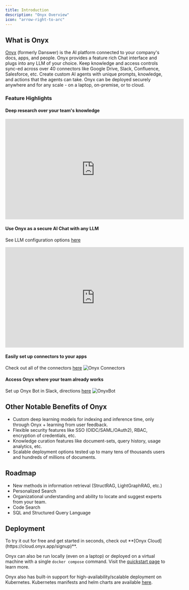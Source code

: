 ```yaml
---
title: Introduction
description: "Onyx Overview"
icon: "arrow-right-to-arc"
---
```


## What is Onyx

[Onyx](https://github.com/onyx-dot-app/onyx) (formerly Danswer) is the AI platform connected to your company's docs, apps, and people.
Onyx provides a feature rich Chat interface and plugs into any LLM of your choice.
Keep knowledge and access controls sync-ed across over 40 connectors like Google Drive, Slack, Confluence, Salesforce, etc.
Create custom AI agents with unique prompts, knowledge, and actions that the agents can take.
Onyx can be deployed securely anywhere and for any scale - on a laptop, on-premise, or to cloud.

### **Feature Highlights**

#### Deep research over your team's knowledge
<iframe
  width="560"
  height="315"
  src="https://www.youtube.com/embed/drvC0fWG4hE?controls=1&modestbranding=1&showinfo=0&start=0&rel=0"
  title="Onyx Agent Search"
  frameBorder="0"
  allow="accelerometer; autoplay; clipboard-write; encrypted-media; gyroscope; picture-in-picture; fullscreen;"
  allowfullscreen
></iframe>


#### Use Onyx as a secure AI Chat with any LLM
See LLM configuration options [here](https://docs.onyx.app/gen_ai_configs/overview)
<iframe
  width="560"
  height="315"
  src="https://www.youtube.com/embed/dgfa4MexSxY?controls=1&modestbranding=1&showinfo=0&start=0&rel=0"
  title="Onyx AI Chat"
  frameBorder="0"
  allow="accelerometer; autoplay; clipboard-write; encrypted-media; gyroscope; picture-in-picture; fullscreen;"
  allowfullscreen
></iframe>


#### Easily set up connectors to your apps
Check out all of the connectors [here](https://docs.onyx.app/connectors/overview)
![Onyx Connectors](/images/introduction/OnyxConnectorSilentDemo.gif)


#### Access Onyx where your team already works
Set up Onyx Bot in Slack, directions [here](https://docs.onyx.app/slack_bot_setup)
![OnyxBot](/images/introduction/OnyxBot.png)


## Other Notable Benefits of Onyx
- Custom deep learning models for indexing and inference time, only through Onyx + learning from user feedback.
- Flexible security features like SSO (OIDC/SAML/OAuth2), RBAC, encryption of credentials, etc.
- Knowledge curation features like document-sets, query history, usage analytics, etc.
- Scalable deployment options tested up to many tens of thousands users and hundreds of millions of documents.


## Roadmap
- New methods in information retrieval (StructRAG, LightGraphRAG, etc.)
- Personalized Search
- Organizational understanding and ability to locate and suggest experts from your team.
- Code Search
- SQL and Structured Query Language


## Deployment
<Tip>
To try it out for free and get started in seconds, check out **[Onyx Cloud](https://cloud.onyx.app/signup)**.
</Tip>

Onyx can also be run locally (even on a laptop) or deployed on a virtual machine with a single
`docker compose` command. Visit the [quickstart page](https://docs.onyx.app/quickstart) to learn more.

Onyx also has built-in support for high-availability/scalable deployment on Kubernetes.
Kubernetes manifests and helm charts are available [here](https://github.com/onyx-dot-app/onyx/tree/main/deployment).
